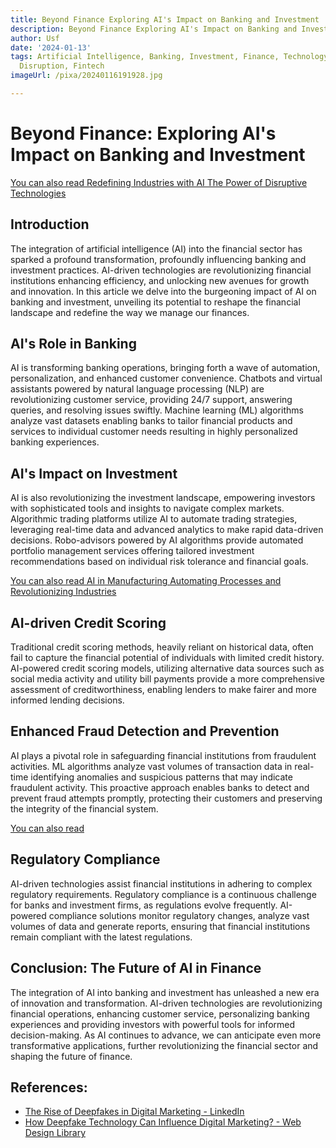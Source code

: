 ```yaml
---
title: Beyond Finance Exploring AI's Impact on Banking and Investment
description: Beyond Finance Exploring AI's Impact on Banking and Investment
author: Usf
date: '2024-01-13'
tags: Artificial Intelligence, Banking, Investment, Finance, Technology, Innovation,
  Disruption, Fintech
imageUrl: /pixa/20240116191928.jpg

---
```

# Beyond Finance: Exploring AI's Impact on Banking and Investment

[You can also read Redefining Industries with AI  The Power of Disruptive Technologies](Redefining%20Industries%20with%20AI%20The%20Power%20of%20Disruptive%20Technologies)


## Introduction

The integration of artificial intelligence (AI) into the financial sector has sparked a profound transformation, profoundly influencing  banking and investment practices. AI-driven technologies are revolutionizing financial institutions enhancing efficiency, and unlocking new  avenues for growth and innovation. In this article we delve into  the burgeoning impact of AI on  banking and investment, unveiling its  potential to reshape the financial landscape  and redefine  the  way we manage our finances.

## AI's Role in  Banking

AI is transforming banking operations, bringing forth a wave of automation, personalization, and enhanced customer convenience. Chatbots and virtual  assistants powered by natural language processing (NLP) are revolutionizing customer service, providing 24/7 support, answering queries, and resolving issues swiftly. Machine learning  (ML) algorithms analyze vast  datasets enabling banks to tailor financial products  and services to individual customer needs resulting in highly personalized banking experiences.

##  AI's Impact on Investment

AI is  also  revolutionizing the investment landscape, empowering investors with sophisticated tools  and  insights to navigate complex markets. Algorithmic trading platforms utilize AI to  automate trading strategies, leveraging real-time data and advanced analytics to make rapid data-driven decisions. Robo-advisors  powered by AI algorithms provide automated portfolio management services offering tailored investment recommendations based on individual risk tolerance and financial goals.

[You  can also read AI in Manufacturing Automating Processes and Revolutionizing Industries](AI%20in%20Manufacturing%20Automating%20Processes%20and%20Revolutionizing%20Industries)


## AI-driven  Credit Scoring

Traditional credit scoring methods,  heavily reliant on historical data,  often fail to capture the financial potential of individuals with limited  credit history. AI-powered credit scoring models,  utilizing alternative  data sources such as social media activity  and utility bill payments provide a more comprehensive  assessment of creditworthiness,  enabling lenders to  make fairer and more informed lending decisions.

## Enhanced Fraud Detection and Prevention

AI plays a pivotal role in safeguarding financial institutions from fraudulent activities. ML algorithms analyze vast volumes of transaction data in real-time identifying anomalies  and  suspicious patterns that may indicate fraudulent activity. This proactive approach enables  banks to detect and prevent fraud attempts promptly, protecting their customers and preserving the integrity of the financial system.

[You can also read ]()


## Regulatory Compliance

AI-driven technologies assist financial institutions in adhering to complex regulatory requirements. Regulatory compliance is a continuous challenge for banks and investment firms, as regulations evolve frequently. AI-powered compliance solutions monitor regulatory changes, analyze vast  volumes  of  data and generate reports, ensuring  that financial institutions remain compliant with the  latest regulations.

## Conclusion: The Future of AI  in Finance

The  integration of AI into banking and investment has unleashed a new era of innovation and transformation. AI-driven technologies are revolutionizing financial operations, enhancing customer service, personalizing  banking experiences and  providing investors with powerful tools for informed decision-making. As AI continues  to advance, we  can anticipate even more transformative applications, further revolutionizing the financial sector and shaping the future of finance.

## References:
- [The Rise of Deepfakes in Digital Marketing - LinkedIn](https://www.linkedin.com/pulse/rise-deepfakes-digital-marketing-loopdigitaluk)
- [How Deepfake Technology Can Influence Digital Marketing? - Web Design Library](https://www.webdesign.org/how-deepfake-technology-can-influence-digital-marketing.23707.html)
